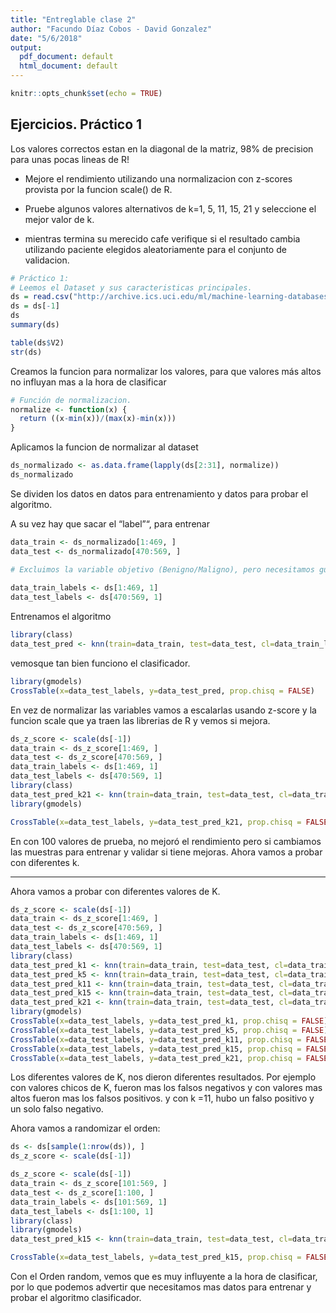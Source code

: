 ```yaml
---
title: "Entreglable clase 2"
author: "Facundo Díaz Cobos - David Gonzalez"
date: "5/6/2018"
output:
  pdf_document: default
  html_document: default
---
```


```r
knitr::opts_chunk$set(echo = TRUE)
```


## Ejercicios. Práctico 1

Los valores correctos estan en la diagonal de la matriz, 98% de precision para unas pocas lineas de R!

+ Mejore el rendimiento utilizando una normalizacion con z-scores provista por la funcion scale() de R.

+ Pruebe algunos valores alternativos de k=1, 5,  11, 15, 21 y seleccione el mejor valor de k.

+ mientras termina su merecido cafe verifique si el resultado cambia utilizando paciente elegidos aleatoriamente para el conjunto de validacion.


```r
# Práctico 1:
# Leemos el Dataset y sus caracteristicas principales.
ds = read.csv("http://archive.ics.uci.edu/ml/machine-learning-databases/breast-cancer-wisconsin/wdbc.data",header=FALSE)
ds = ds[-1]
ds
summary(ds)

table(ds$V2)
str(ds)

```

Creamos la funcion para normalizar los valores, para que valores más altos no influyan mas a la hora de clasificar

```r
# Función de normalizacion.
normalize <- function(x) {
  return ((x-min(x))/(max(x)-min(x)))
}
```


Aplicamos la funcion de normalizar al dataset

```r
ds_normalizado <- as.data.frame(lapply(ds[2:31], normalize))
ds_normalizado
```

Se dividen los datos en datos para entrenamiento y datos para probar el algoritmo.

A su vez hay que sacar el "label"", para entrenar

```r
data_train <- ds_normalizado[1:469, ]
data_test <- ds_normalizado[470:569, ]

# Excluimos la variable objetivo (Benigno/Maligno), pero necesitamos guardar estos factores en vectores!
  
data_train_labels <- ds[1:469, 1]
data_test_labels <- ds[470:569, 1]


```

Entrenamos el algoritmo

```r
library(class)
data_test_pred <- knn(train=data_train, test=data_test, cl=data_train_labels, k=21)
```


vemosque tan bien funciono el clasificador.
```r
library(gmodels)
CrossTable(x=data_test_labels, y=data_test_pred, prop.chisq = FALSE)
```

En vez de normalizar las variables vamos a escalarlas usando z-score y la funcion scale que ya traen las librerias de R y vemos si mejora.

```r
ds_z_score <- scale(ds[-1])
data_train <- ds_z_score[1:469, ]
data_test <- ds_z_score[470:569, ]
data_train_labels <- ds[1:469, 1]
data_test_labels <- ds[470:569, 1]
library(class)
data_test_pred_k21 <- knn(train=data_train, test=data_test, cl=data_train_labels, k=21)
library(gmodels)

CrossTable(x=data_test_labels, y=data_test_pred_k21, prop.chisq = FALSE)
```
En con 100 valores de prueba, no mejoró el rendimiento pero si cambiamos las muestras para entrenar y validar si tiene mejoras.
Ahora vamos a probar con diferentes k.

---


Ahora vamos a probar con diferentes valores de K.
```r
ds_z_score <- scale(ds[-1])
data_train <- ds_z_score[1:469, ]
data_test <- ds_z_score[470:569, ]
data_train_labels <- ds[1:469, 1]
data_test_labels <- ds[470:569, 1]
library(class)
data_test_pred_k1 <- knn(train=data_train, test=data_test, cl=data_train_labels, k=1)
data_test_pred_k5 <- knn(train=data_train, test=data_test, cl=data_train_labels, k=5)
data_test_pred_k11 <- knn(train=data_train, test=data_test, cl=data_train_labels, k=11)
data_test_pred_k15 <- knn(train=data_train, test=data_test, cl=data_train_labels, k=15)
data_test_pred_k21 <- knn(train=data_train, test=data_test, cl=data_train_labels, k=21)
library(gmodels)
CrossTable(x=data_test_labels, y=data_test_pred_k1, prop.chisq = FALSE)
CrossTable(x=data_test_labels, y=data_test_pred_k5, prop.chisq = FALSE)
CrossTable(x=data_test_labels, y=data_test_pred_k11, prop.chisq = FALSE)
CrossTable(x=data_test_labels, y=data_test_pred_k15, prop.chisq = FALSE)
CrossTable(x=data_test_labels, y=data_test_pred_k21, prop.chisq = FALSE)
```

Los diferentes valores de K, nos dieron diferentes resultados. Por ejemplo con valores chicos de K, fueron mas los falsos negativos
y con valores mas altos fueron mas los falsos positivos. y con k =11, hubo un falso positivo y un solo falso negativo.


Ahora vamos a randomizar el orden: 
```r
ds <- ds[sample(1:nrow(ds)), ]
ds_z_score <- scale(ds[-1])

ds_z_score <- scale(ds[-1])
data_train <- ds_z_score[101:569, ]
data_test <- ds_z_score[1:100, ]
data_train_labels <- ds[101:569, 1]
data_test_labels <- ds[1:100, 1]
library(class)
library(gmodels)
data_test_pred_k15 <- knn(train=data_train, test=data_test, cl=data_train_labels, k=15)

CrossTable(x=data_test_labels, y=data_test_pred_k15, prop.chisq = FALSE)
```

Con el Orden random, vemos que es muy influyente a la hora de clasificar, por lo que podemos advertir que necesitamos mas datos para entrenar y probar el algoritmo clasificador.

